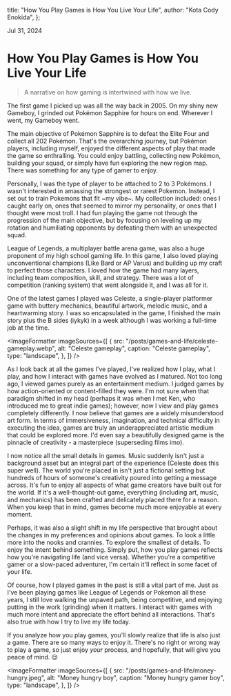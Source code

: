 
  title: "How You Play Games is How You Live Your Life",
  author: "Kota Cody Enokida",
};

Jul 31, 2024

# How You Play Games is How You Live Your Life

<BlockQuote>
  A narrative on how gaming is intertwined with how we live.
</BlockQuote>

<HeroImage
  src="/posts/games-and-life/celeste.jpg"
  alt="Screenshot of Celeste game"
  caption="Screenshot of Celeste game"
/>

The first game I picked up was all the way back in 2005. On my shiny new Gameboy, I grinded out Pokémon Sapphire for hours on end. Wherever I went, my Gameboy went.

The main objective of Pokémon Sapphire is to defeat the Elite Four and collect all 202 Pokémon. That's the overarching journey, but Pokémon players, including myself, enjoyed the different aspects of play that made the game so enthralling. You could enjoy battling, collecting new Pokémon, building your squad, or simply have fun exploring the new region map. There was something for any type of gamer to enjoy.

Personally, I was the type of player to be attached to 2 to 3 Pokémons. I wasn't interested in amassing the strongest or rarest Pokemon. Instead, I set out to train Pokemons that fit ~my vibe~. My collection included: ones I caught early on, ones that seemed to mirror my personality, or ones that I thought were most troll. I had fun playing the game not through the progression of the main objective, but by focusing on leveling up my rotation and humiliating opponents by defeating them with an unexpected squad.

League of Legends, a multiplayer battle arena game, was also a huge proponent of my high school gaming life. In this game, I also loved playing unconventional champions (Like Bard or AP Varus) and building up my craft to perfect those characters. I loved how the game had many layers, including team composition, skill, and strategy. There was a lot of competition (ranking system) that went alongside it, and I was all for it.

One of the latest games I played was Celeste, a single-player platformer game with buttery mechanics, beautiful artwork, melodic music, and a heartwarming story. I was so encapsulated in the game, I finished the main story plus the B sides (iykyk) in a week although I was working a full-time job at the time.

<ImageFormatter
  imageSources={[
    {
      src: "/posts/games-and-life/celeste-gameplay.webp",
      alt: "Celeste gameplay",
      caption: "Celeste gameplay",
      type: "landscape",
    },
  ]}
/>

As I look back at all the games I've played, I've realized how I play, what I play, and how I interact with games have evolved as I matured. Not too long ago, I viewed games purely as an entertainment medium. I judged games by how action-oriented or content-filled they were. I'm not sure when that paradigm shifted in my head (perhaps it was when I met Ken, who introduced me to great indie games); however, now I view and play games completely differently. I now believe that games are a widely misunderstood art form. In terms of immersiveness, imagination, and technical difficulty in executing the idea, games are truly an underappreciated artistic medium that could be explored more. I'd even say a beautifully designed game is the pinnacle of creativity - a masterpiece (superseding films imo).

I now notice all the small details in games. Music suddenly isn't just a background asset but an integral part of the experience (Celeste does this super well). The world you're placed in isn't just a fictional setting but hundreds of hours of someone's creativity poured into getting a message across. It's fun to enjoy all aspects of what game creators have built out for the world. If it's a well-thought-out game, everything (including art, music, and mechanics) has been crafted and delicately placed there for a reason. When you keep that in mind, games become much more enjoyable at every moment.

Perhaps, it was also a slight shift in my life perspective that brought about the changes in my preferences and opinions about games. To look a little more into the nooks and crannies. To explore the smallest of details. To enjoy the intent behind something. Simply put, how you play games reflects how you're navigating life (and vice versa). Whether you're a competitive gamer or a slow-paced adventurer, I'm certain it'll reflect in some facet of your life.

Of course, how I played games in the past is still a vital part of me. Just as I've been playing games like League of Legends or Pokemon all these years, I still love walking the unpaved path, being competitive, and enjoying putting in the work (grinding) when it matters. I interact with games with much more intent and appreciate the effort behind all interactions. That's also true with how I try to live my life today.

If you analyze how you play games, you'll slowly realize that life is also just a game. There are so many ways to enjoy it. There's no right or wrong way to play a game, so just enjoy _your_ process, and hopefully, that will give you peace of mind. 😌

<ImageFormatter
  imageSources={[
    {
      src: "/posts/games-and-life/money-hungry.jpeg",
      alt: "Money hungry boy",
      caption: "Money hungry gamer boy",
      type: "landscape",
    },
  ]}
/>

